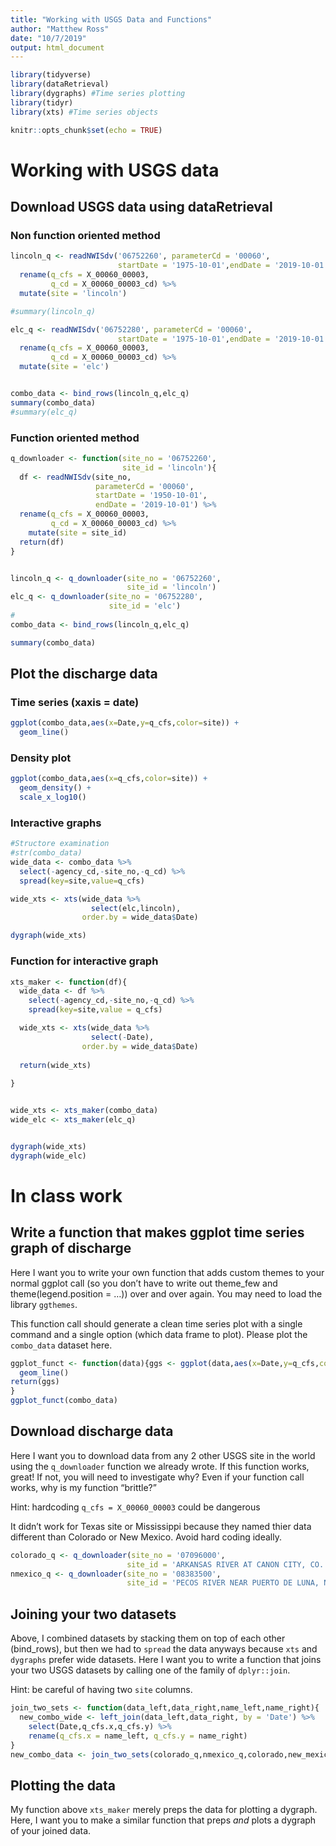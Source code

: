 ```yaml
---
title: "Working with USGS Data and Functions"
author: "Matthew Ross"
date: "10/7/2019"
output: html_document
---
```


```r
library(tidyverse)
library(dataRetrieval)
library(dygraphs) #Time series plotting
library(tidyr) 
library(xts) #Time series objects

knitr::opts_chunk$set(echo = TRUE)
```

# Working with USGS data

## Download USGS data using dataRetrieval


### Non function oriented method

```r
lincoln_q <- readNWISdv('06752260', parameterCd = '00060',
                        startDate = '1975-10-01',endDate = '2019-10-01') %>%
  rename(q_cfs = X_00060_00003,
         q_cd = X_00060_00003_cd) %>%
  mutate(site = 'lincoln')

#summary(lincoln_q)

elc_q <- readNWISdv('06752280', parameterCd = '00060',
                        startDate = '1975-10-01',endDate = '2019-10-01') %>%
  rename(q_cfs = X_00060_00003,
         q_cd = X_00060_00003_cd) %>%
  mutate(site = 'elc')


combo_data <- bind_rows(lincoln_q,elc_q)
summary(combo_data)
#summary(elc_q)
```


### Function oriented method


```r

q_downloader <- function(site_no = '06752260',
                         site_id = 'lincoln'){
  df <- readNWISdv(site_no, 
                   parameterCd = '00060',
                   startDate = '1950-10-01',
                   endDate = '2019-10-01') %>%
  rename(q_cfs = X_00060_00003,
         q_cd = X_00060_00003_cd) %>%
    mutate(site = site_id)
  return(df)
}


lincoln_q <- q_downloader(site_no = '06752260',
                          site_id = 'lincoln')
elc_q <- q_downloader(site_no = '06752280',
                      site_id = 'elc')
#
combo_data <- bind_rows(lincoln_q,elc_q)

summary(combo_data)
```


## Plot the discharge data

### Time series (xaxis = date)

```r

ggplot(combo_data,aes(x=Date,y=q_cfs,color=site)) + 
  geom_line() 


```

### Density plot 

```r
ggplot(combo_data,aes(x=q_cfs,color=site)) +
  geom_density() +
  scale_x_log10()

```


### Interactive graphs 

```r
#Structore examination
#str(combo_data)
wide_data <- combo_data %>%
  select(-agency_cd,-site_no,-q_cd) %>%
  spread(key=site,value=q_cfs)

wide_xts <- xts(wide_data %>%
                  select(elc,lincoln),
                order.by = wide_data$Date)

dygraph(wide_xts)
```


### Function for interactive graph

```r

xts_maker <- function(df){
  wide_data <- df %>%
    select(-agency_cd,-site_no,-q_cd) %>%
    spread(key=site,value = q_cfs)

  wide_xts <- xts(wide_data %>%
                  select(-Date),
                order.by = wide_data$Date)
  
  return(wide_xts)
  
}


wide_xts <- xts_maker(combo_data)
wide_elc <- xts_maker(elc_q)


dygraph(wide_xts)
dygraph(wide_elc)
```


# In class work

## Write a function that makes ggplot time series graph of discharge

Here I want you to write your own function that adds custom 
themes to your normal ggplot call (so you don't have to write
out theme_few and theme(legend.position = ...)) over and over again. You may need to load the library `ggthemes`. 

This function call should generate a clean time series plot 
with a single command and a single option (which data frame to 
plot). Please plot the `combo_data` dataset here.


```r
ggplot_funct <- function(data){ggs <- ggplot(data,aes(x=Date,y=q_cfs,color=site)) + 
  geom_line() 
return(ggs)
}
ggplot_funct(combo_data)
```


## Download discharge data

Here I want you to download data from any 2 other USGS site in the world using the `q_downloader` function we already wrote. If this 
function works, great! If not, you will need to investigate why? 
Even if your function call works, why is my function "brittle?"

Hint: hardcoding `q_cfs = X_00060_00003` could be dangerous

It didn't work for Texas site or Mississippi because they named thier data different than Colorado or New Mexico. Avoid hard coding ideally.

```r
colorado_q <- q_downloader(site_no = '07096000',
                          site_id = 'ARKANSAS RIVER AT CANON CITY, CO.')
nmexico_q <- q_downloader(site_no = '08383500',
                          site_id = 'PECOS RIVER NEAR PUERTO DE LUNA, NM')
```


## Joining your two datasets

Above, I combined datasets by stacking them on top of each other 
(bind_rows), but then we had to `spread` the data anyways because
`xts` and `dygraphs` prefer wide datasets. Here I want you 
to write a function that joins your two USGS datasets by calling one of the family of `dplyr::join`. 

Hint: be careful of having two `site` columns. 

```r
join_two_sets <- function(data_left,data_right,name_left,name_right){
  new_combo_wide <- left_join(data_left,data_right, by = 'Date') %>%
    select(Date,q_cfs.x,q_cfs.y) %>%
    rename(q_cfs.x = name_left, q_cfs.y = name_right)
}
new_combo_data <- join_two_sets(colorado_q,nmexico_q,colorado,new_mexico)
```


## Plotting the data

My function above `xts_maker` merely preps the data for plotting 
a dygraph. Here, I want you to make a similar function that preps *and* plots a dygraph of your joined data. 


```r

```


